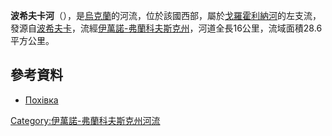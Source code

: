 '''波希夫卡河'''（{{lang-uk|Похівка}}），是[[烏克蘭|烏克蘭]]的河流，位於該國西部，屬於[[戈羅霍利納河|戈羅霍利納河]]的左支流，發源自[[波希夫卡|波希夫卡]]，流經[[伊萬諾-弗蘭科夫斯克州|伊萬諾-弗蘭科夫斯克州]]，河道全長16公里，流域面積28.6平方公里。

==參考資料==
* [https://web.archive.org/web/20131020160259/http://do.gendocs.ru/docs/index-29520.html?page=32 Похівка]

{{DEFAULTSORT:Похівка}}
[[Category:伊萬諾-弗蘭科夫斯克州河流|Category:伊萬諾-弗蘭科夫斯克州河流]]


{{Ukraine-river-stub}}